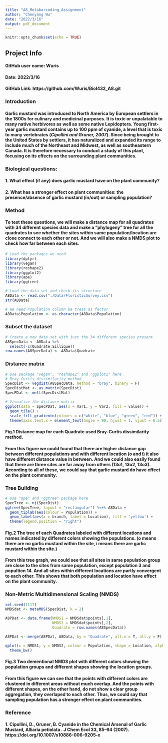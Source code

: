 ```yaml
---
title: "A8_Metabarcoding_Assignment"
author: "Chenyang Wu"
date: "2022/3/16"
output: pdf_document
---
```


```r
knitr::opts_chunk$set(echo = TRUE)
```

## Project Info
#### **GitHub user name**: Wuris
#### **Date**: 2022/3/16
#### **GitHub Link**: https://github.com/Wuris/Biol432_A8.git

### Introduction
#### Garlic mustard was introduced to North America by European settlers in the 1800s for culinary and medicinal purposes. It is toxic or unpalatable to many native herbivores as well as some native Lepidoptera. Young first-year garlic mustard contains up to 100 ppm of cyanide, a level that is toxic to many vertebrates (*Cipollini and Gruner, 2007*). Since being brought to the United States by settlers, it has naturalized and expanded its range to include much of the Northeast and Midwest, as well as southeastern Canada. It is therefore necessary to conduct a study of this plant, focusing on its effects on the surrounding plant communities.


### Biological questions:
#### 1. What effect (if any) does garlic mustard have on the plant community?
#### 2. What has a stronger effect on plant communities: the presence/absence of garlic mustard (in/out) or sampling population?

### Method
#### To test these questions, we will make a distance map for all quadrates with 34 different species data and make a "phylogeny" tree for all the quadrates to see whether the sites within same population/location are close connect to each other or not. And we will also make a NMDS plot to check how far between each sites.

```r
# Load the packages we need
library(dplyr)
library(vegan)
library(reshape2)
library(ggplot2)
library(ape)
library(ggtree)
```

```r
# Load the data set and check its structure
A8Data <- read.csv("./Data/FloristicSurvey.csv")
str(A8Data)

# We need Population column be treat as factor
A8Data$Population <- as.character(A8Data$Population)
```

### Subset the dataset
```r
# Create a new data set with just the 34 different species present.
A8SpecData <- A8Data %>%
  select(-c(Quadrate:Sillique))
row.names(A8SpecData) <- A8Data$Quadrate
```

### Distance matrix
```r
# Use package "vegan", "reshape2" and "ggplot2" here
# Bray-Curtis dissimilarity method
SpecDist <- vegdist(A8SpecData, method = "bray", binary = F)
SpecDistMat <- as.matrix(SpecDist)
SpecPDat <- melt(SpecDistMat)

# Visualize the distance matrix
ggplot(data = SpecPDat, aes(x = Var1, y = Var2, fill = value)) + 
  geom_tile() + 
  scale_fill_gradientn(colours = c("white", "blue", "green", "red")) +
  theme(axis.text.x = element_text(angle = 90, hjust = 1, vjust = 0.5))
```

#### Fig.1 Distance map for each Quadrate used Bray-Curtis dissimilarity method.

#### From this figure we could found that there are higher distance gap between different populations and with different location (o and i) it also have different distance value in between. And we could also easily found that there are three sites are far away from others (13o1, 13o2, 13o3). According to all of these, we could say that garlic mustard do have effect on the plant community.


### Tree Building
```r
# Use "ape" and "ggtree" package here
SpecTree <- nj(SpecDist)
ggtree(SpecTree, layout = "rectangular") %<+% A8Data + 
  geom_tiplab(aes(colour = Population)) + 
  geom_label(aes(x = branch, label = Location), fill = 'yellow') + 
  theme(legend.position = "right")
```

#### Fig.2 The tree of each Quadrates labeled with different locations and names indicated by different colors showing the populations. (o means there are no garlic mustard within the site, i means there are garlic mustard within the site.)

#### From this tree graph, we could see that all sites in same population group are close to the sites from same population, except population 3 and popultion 14. And all sites within different locations are partly convergent to each other. This shows that both population and location have effect on the plant community.

### Non-Metric Multidimensional Scaling (NMDS)
```r
set.seed(1117)
NMDSdat <- metaMDS(SpecDist, k = 2)

A8PDat <- data.frame(NMDS1 = NMDSdat$points[,1], 
                     NMDS2 = NMDSdat$points[,2], 
                     Quadrate = row.names(A8SpecData))

A8PDat <- merge(A8PDat, A8Data, by = "Quadrate", all.x = T, all.y = F)

qplot(x = NMDS1, y = NMDS2, colour = Population, shape = Location, alpha = I(0.6), data = A8PDat) + 
  theme_bw()
```

#### Fig.3 Two dementional NMDS plot with different colors showing the population groups and different shapes showing the location groups.

#### From this figure we can see that the points with different colors are clustered in different areas without much overlap. And the points with different shapes, on the other hand, do not show a clear group aggregation, they overlaped to each other. Thus, we could say that sampling population has a stronger effect on plant communities.



### Reference
#### 1. Cipollini, D., Gruner, B. Cyanide in the Chemical Arsenal of Garlic Mustard, Alliaria petiolata . J Chem Ecol 33, 85–94 (2007). https://doi.org/10.1007/s10886-006-9205-x
